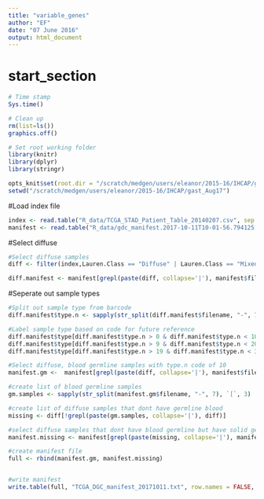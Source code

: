 ```yaml
---
title: "variable_genes"
author: "EF"
date: "07 June 2016"
output: html_document
---
```

# start_section
  
```r

# Time stamp
Sys.time()

# Clean up
rm(list=ls())
graphics.off()

# Set root working folder
library(knitr)
library(dplyr)
library(stringr)

opts_knit$set(root.dir = "/scratch/medgen/users/eleanor/2015-16/IHCAP/gast_Aug17")
setwd("/scratch/medgen/users/eleanor/2015-16/IHCAP/gast_Aug17")

```

#Load index file
```r
index <- read.table("R_data/TCGA_STAD_Patient_Table_20140207.csv", sep = ",", header=TRUE, stringsAsFactors = FALSE)
manifest <- read.table("R_data/gdc_manifest.2017-10-11T10-01-56.794125.txt", sep="\t", header=TRUE, stringsAsFactors = FALSE)
```

#Select diffuse
```r

#Select diffuse samples
diff <- filter(index,Lauren.Class == "Diffuse" | Lauren.Class == "Mixed")$TCGA.barcode

diff.manifest <- manifest[grepl(paste(diff, collapse='|'), manifest$filename),]
```

#Seperate out sample types
```r

#Split out sample type from barcode
diff.manifest$type.n <- sapply(str_split(diff.manifest$filename, "-", 7), `[`, 4) %>% str_replace_all("A", "") %>% as.numeric

#Label sample type based on code for future reference
diff.manifest$type[diff.manifest$type.n > 0 & diff.manifest$type.n < 10] <- "tumour"
diff.manifest$type[diff.manifest$type.n > 9 & diff.manifest$type.n < 20] <- "germline"
diff.manifest$type[diff.manifest$type.n > 19 & diff.manifest$type.n < 30] <- "control"

#Select diffuse, blood germline samples with type.n code of 10
manifest.gm <-  manifest[grepl(paste(diff, collapse='|'), manifest$filename) & grepl("-10A-", manifest$filename),]

#create list of blood germline samples
gm.samples <- sapply(str_split(manifest.gm$filename, "-", 7), `[`, 3)

#create list of diffuse samples that dont have germline blood
missing <- diff[!grepl(paste(gm.samples, collapse='|'), diff)]

#select diffuse samples that dont have blood germline but have solid germline
manifest.missing <- manifest[grepl(paste(missing, collapse='|'), manifest$filename) & grepl(paste(diff, collapse='|'), manifest$filename) & grepl("-11A-", manifest$filename),]

#create manifest file
full <- rbind(manifest.gm, manifest.missing)


#write manifest
write.table(full, "TCGA_DGC_manifest_20171011.txt", row.names = FALSE, quote=FALSE, sep = '\t')
```

